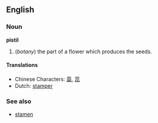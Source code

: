 ==English==
=== Noun ===
'''pistil'''

#(''botany'') the part of a flower which produces the seeds.

====Translations====
*Chinese Characters: [[蘂]], [[蕊]]
*Dutch: [[stamper]]

===See also===
*[[stamen]]